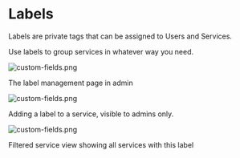 # Labels

Labels are private tags that can be assigned to Users and Services.

Use labels to group services in whatever way you need.


<ImageWindow size="auto">

![custom-fields.png](/img/outpost/screenshots/screenshot-outpost-labels.png)

</ImageWindow>

The label management page in admin

<ImageWindow size="auto">

![custom-fields.png](/img/outpost/screenshots/screenshot-outpost-labels--on-service.png)

</ImageWindow>

Adding a label to a service, visible to admins only.

<ImageWindow size="auto">

![custom-fields.png](/img/outpost/screenshots/screenshot-outpost-labels--filtered-page.png)

</ImageWindow>

Filtered service view showing all services with this label
